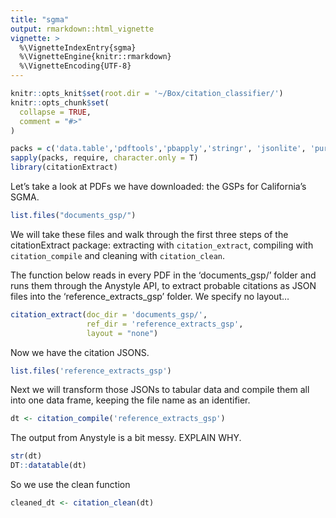 ```yaml
---
title: "sgma"
output: rmarkdown::html_vignette
vignette: >
  %\VignetteIndexEntry{sgma}
  %\VignetteEngine{knitr::rmarkdown}
  %\VignetteEncoding{UTF-8}
---
```


```r
knitr::opts_knit$set(root.dir = '~/Box/citation_classifier/')
knitr::opts_chunk$set(
  collapse = TRUE,
  comment = "#>"
)
```

```r
packs = c('data.table','pdftools','pbapply','stringr', 'jsonlite', 'purrr', 'magrittr')
sapply(packs, require, character.only = T)
library(citationExtract)
```

Let's take a look at PDFs we have downloaded: the GSPs for California's SGMA.

```r
list.files("documents_gsp/")
```

We will take these files and walk through the first three steps of the citationExtract package: extracting with `citation_extract`, compiling with `citation_compile` and cleaning with `citation_clean`.

The function below reads in every PDF in the 'documents_gsp/' folder and runs them through the Anystyle API, to extract probable citations as JSON files into the 'reference_extracts_gsp' folder. We specify no layout...

```r
citation_extract(doc_dir = 'documents_gsp/', 
                 ref_dir = 'reference_extracts_gsp', 
                 layout = "none")
```

Now we have the citation JSONS.
```r
list.files('reference_extracts_gsp')
```

Next we will transform those JSONs to tabular data and compile them all into one data frame, keeping the file name as an identifier.

```r
dt <- citation_compile('reference_extracts_gsp')
```

The output from Anystyle is a bit messy. EXPLAIN WHY.

```r
str(dt)
DT::datatable(dt)
```

So we use the clean function

```r
cleaned_dt <- citation_clean(dt)
```


